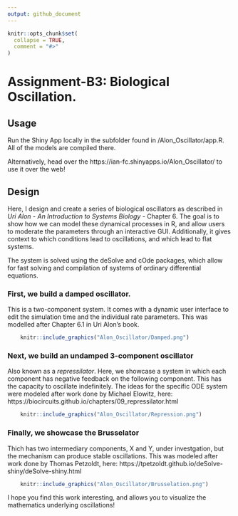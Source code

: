 ```yaml
---
output: github_document
---
```


<!-- README.md is generated from README.Rmd. Please edit that file -->

```r
knitr::opts_chunk$set(
  collapse = TRUE,
  comment = "#>"
)
```

# Assignment-B3: Biological Oscillation.

## Usage

Run the Shiny App locally in the subfolder found in /Alon_Oscillator/app.R. All of the models are compiled there.

Alternatively, head over the https://ian-fc.shinyapps.io/Alon_Oscillator/ to use it over the web!

## Design

Here, I design and create a series of biological oscillators as described in *Uri Alon - An Introduction to Systems Biology* - Chapter 6. The goal is to show how we can model these dynamical processes in R, and allow users to moderate the parameters through an interactive GUI. Additionally, it gives context to which conditions lead to oscillations, and which lead to flat systems.

The system is solved using the deSolve and cOde packages, which allow for fast solving and compilation of systems of ordinary differential equations.

### First, we build a damped oscillator.
This is a two-component system. It comes with a dynamic user interface to edit the simulation time and the individual rate parameters. This was modelled after Chapter 6.1 in Uri Alon's book.
```r
    knitr::include_graphics("Alon_Oscillator/Damped.png")
```

### Next, we build an undamped 3-component oscillator
Also known as a *repressilator*. Here, we showcase a system in which each component has negative feedback on the following component. This has the capacity to oscillate indefinitely. The ideas for the specific ODE system were modeled after work done by Michael Elowitz, here: https://biocircuits.github.io/chapters/09_repressilator.html

```r
    knitr::include_graphics("Alon_Oscillator/Repression.png")
```

### Finally, we showcase the Brusselator
Thich has two intermediary components, X and Y, under investgation, but the mechanism can produce stable oscillations. This was modeled after work done by Thomas Petzoldt, here: https://tpetzoldt.github.io/deSolve-shiny/deSolve-shiny.html

```r
    knitr::include_graphics("Alon_Oscillator/Brusselation.png")
```

I hope you find this work interesting, and allows you to visualize the mathematics underlying oscillations!
